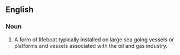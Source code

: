 ==English==

===Noun===
{{en-noun}}

# {{io|lang=en|[[totally]] [[enclosed]] [[motor]] [[propelled]] [[survival]] [[craft]]}} A form of lifeboat typically installed on large sea going vessels or platforms and vessels associated with the oil and gas industry.